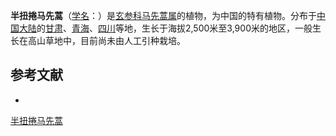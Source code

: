 {{Speciesbox
| name = 半扭捲马先蒿
| status = 
| status_system = 
| image =
| genus = Pedicularis
| species = semitorta
| authority = Maxim.
}}

'''半扭捲马先蒿'''（[[学名|学名]]：{{lang|la|''Pedicularis semitorta''}}）是[[玄参科|玄参科]][[马先蒿属|马先蒿属]]的植物，为中国的特有植物。分布于[[中国大陆|中国大陆]]的[[甘肃|甘肃]]、[[青海|青海]]、[[四川|四川]]等地，生长于海拔2,500米至3,900米的地区，一般生长在高山草地中，目前尚未由人工引种栽培。

== 参考文献 ==
<div class="references-small">
* {{cite web| url =http://www.bioinfo.cn/db05/KmzwSpecies.php?action=view&id=21465| title =半扭捲马先蒿| work =《中国高等植物数据库全库》| publisher =中国科学院微生物研究所| author =昆明植物研究所| accessdate =2009-02-25| deadurl =yes| archiveurl =https://web.archive.org/web/20160305060518/http://www.bioinfo.cn/db05/KmzwSpecies.php?action=view&id=21465| archivedate =2016-03-05}}
</div>
{{Taxonbar|from=Q10905196}}

[[Category:马先蒿属|半扭捲马先蒿]]


{{植物小作品}}